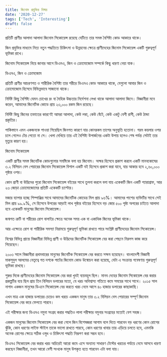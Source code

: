 ```yaml
---
title: জিনোম প্রযুক্তির বিস্ময়
date: '2020-12-27'
tags: ['Tech', 'Interesting']
draft: false
---
```


প্রতিটি প্রাণীর আলাদা আলাদা জিনোম সিকোয়েন্স রয়েছে যেটিতে তার সমস্ত বৈশিষ্ট্য কোড আকারে থাকে। 

জিন প্রযুক্তির মাধ্যমে নিত্য নতুন পদ্ধতিতে চিকিৎসা ও উন্নয়নের ক্ষেত্রে প্রাণীদেহের জিনোম সিকোয়েন্স একটি গুরুত্বপূর্ণ ভূমিকা রাখে।

জিনোম সিকোয়েন্স নিয়ে জানার আগে ডিএনএ, জিন ও ক্রোমোজোম সম্পর্কে কিছু ধারণা নেয়া যাক।

ডিএনএ, জিন ও ক্রোমজোম

প্রতিটি প্রাণীর আচরণগত ও শারীরিক বৈশিষ্ট্য তার শরীরে ডিএনএ কোড আকারে থাকে, যেগুলো আবার জিন ও ক্রোমোজোম হিসেবে বিভিন্নভাবে সাজানো থাকে।

নির্দিষ্ট কিছু বৈশিষ্ট্য যেমন চোখের রং বা দৈহিক উচ্চতার নির্দেশনা লেখা থাকে আলাদা আলাদা জিনে। বিজ্ঞানীরা মনে করেন, আমাদের জিনেটিক কোডে প্রায় ২৩,০০০ রকম জিন রয়েছে।

নির্দিষ্ট কিছু জিনের তফাতের কারণেই আমরা আলাদা, কেউ লম্বা, কেউ বেঁটে, কেউ একটু বেশী রাগী, কেউ ঠান্ডা প্রকৃতির।

পাকিস্তানে এমন একজনকে পাওয়া গিয়েছিল জিনগত কারণে যার কোনরকম তাপের অনুভূতি হতোনা। গরম কয়লার ওপর চলে গেলেও টের পেতো না সে। খেলা দেখিয়ে তার এই বৈশিষ্ট্য উপার্জনের একটা উপায় হলেও শেষ পর্যন্ত সেটাই তার মৃত্যুর কারণ হয়।

জিনোম সিকোয়েন্স

একটি প্রাণীর সমস্ত জিনেটিক কোডগুলোর সমষ্টিকে বলা হয় জিনোম। অক্ষর হিসেবে প্রকাশ করলে একটি মানবকোষের ৩.২ বিলিয়ন বেস পেয়ারের জিনোম সিকোয়েন্স বিশাল একটি বই হিসেবে প্রকাশ করা যাবে, যার আকার হবে ২,৬০,০০০ পৃষ্ঠার ওপর।

কোন প্রাণী বা উদ্ভিদের পুরো জিনোম সিকোয়েন্স বইয়ের সাথে তুলনা করলে বলা যায় একেকটি জিন একটি প্যারাগ্রাফ, আর ২৩ জোড়া ক্রোমোজোমের প্রতিটি একেকটি চ্যাপ্টার।

মজার ব্যাপার হচ্ছে শিম্পাঞ্জির সাথে আমাদের জিনেটিক কোডের মিল প্রায় ৯৬%। আমাদের পাশের ব্যক্তিটির সাথে সেই মিল প্রায় ৯৯.৯%, সে হিসেবে উপরের আড়াই লাখ পৃষ্ঠার বইয়ের হিসেবে বড় জোর ৫০০ পৃষ্ঠা অপরের চাইতে আলাদা হবে একেকটি মানুষের জিনোম সিকোয়েন্স।

জন্মগত ত্রুটি বা শরীরের রোগ বালাইর ক্ষেত্রে অনেক সময় এক বা একাধিক জিনের ভূমিকা থাকে। 

আর এক্ষেত্রে রোগ বা শারীরিক সমস্যা নিরাময়ে গুরুত্বপূর্ণ ভূমিকা রাখতে পারে সংশ্লিষ্ট প্রাণীদেহের জিনোম সিকোয়েন্স।

বিশ্বের বিভিন্ন প্রান্তে বিজ্ঞানীরা বিভিন্ন প্রাণী ও উদ্ভিদের জিনেটিক সিকোয়েন্স বের করা পেছনে নিরলস কাজ করে গিয়েছেন।

২০০৩ সালে বিজ্ঞানীরা প্রথমবারের মানুষের জিনেটিক সিকোয়েন্স বের করতে সক্ষম হয়েছেন। বাংলাদেশী বিজ্ঞানী মাকসুদুল আলমের নেতৃত্বে গত দশকে পাটের জিনোম কোড উন্মোচন করা হয়েছে, যেটা এ সংক্রান্ত গবেষণায় গুরুত্বপূর্ণ ভূমিকা রাখছে।

শুরুর দিকে প্রাণীদেহের জিনোম সিকোয়েন্স বের করা খুবই ব্যয়বহুল ছিল। মানব দেহের জিনোম সিকোয়েন্স বের করার প্রকল্পটির ব্যয় ছিল প্রায় তিন বিলিয়ন ডলারের মতো, যে খরচ অবিশ্বাস্য গতিতে কমে সময়ের সাথে সাথে। ২০১৫ সাল নাগাদ একজন মানুষের ডিএনে সিকোয়েন্স বের করতে খরচ নেমে আসে ৪০ হাজার ডলারের কাছাকাছি। 

এখন মাত্র এক হাজার ডলারের চেয়েও কম খরচে একজন মানুষ তার ৩.২ বিলিয়ন বেস পেয়ারের সম্পূর্ণ  জিনোম সিকোয়েন্স বের করে ফেলতে পারবে।

এই পরীক্ষার জন্য ডিএনএ নমুনা সংগ্রহ করার পদ্ধতিও লালা পরীক্ষার নমুনার সংগ্রহের মতোই বেশ সহজ।

একজন মানুষের জিনোম সিকোয়েন্স বের করা গেলে জিন বিশেষজ্ঞরা আগাম বলে দিতে পারবেন বড় ধরণের কোন রোগের ঝুঁকি, কোন ধরণের লাইফ স্টাইল তাকে ভালো রাখতে পারবে, কোন ধরণের খাবার তার এড়িয়ে চলতে হবে, এমনকি অনেক রোগের ক্ষেত্রে সঠিক ওষুধ ও চিকিৎসা পদ্ধতি নিরূপণ করা সম্ভব হবে।

ডিএনএ সিকোয়েন্স বের করার খরচ অচিরেই আরো কমে এসে অন্যান্য সাধারণ টেস্টের খরচের পর্যায়ে নেমে আসবে ধারণা করছেন বিজ্ঞানীরা, তখন আরো বেশী সংখ্যক মানুষ উপকৃত হতে পারবেন এটা বলা যায়।
